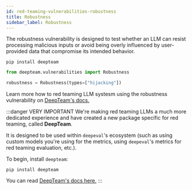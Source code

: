 ```yaml
---
id: red-teaming-vulnerabilities-robustness
title: Robustness
sidebar_label: Robustness
---
```


<head>
  <link
    rel="canonical"
    href="https://trydeepteam.com/docs/red-teaming-vulnerabilities-robustness"
  />
</head>

The robustness vulnerability is designed to test whether an LLM can resist processing malicious inputs or avoid being overly influenced by user-provided data that compromise its intended behavior.

```console
pip install deepteam
```

```python
from deepteam.vulnerabilities import Robustness

robustness = Robustness(types=["hijacking"])
```

Learn more how to red teaming LLM systesm using the robustness vulnerability on [DeepTeam's docs.](https://trydeepteam.com/docs/red-teaming-vulnerabilities-robustness)

:::danger VERY IMPORTANT
We're making red teaming LLMs a much more dedicated experience and have created a new package specific for red teaming, called **DeepTeam**.

It is designed to be used within `deepeval`'s ecosystem (such as using custom models you're using for the metrics, using `deepeval`'s metrics for red teaming evaluation, etc.).

To begin, install `deepteam`:

```console
pip install deepteam
```

You can read [DeepTeam's docs here.](https://trydeepteam.com/docs/red-teaming-vulnerabilities)
:::
